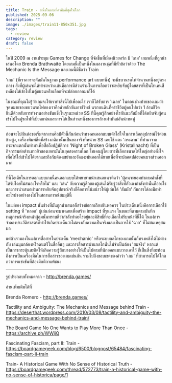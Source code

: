 ```yaml
---
title: Train - หนึ่งในเกมที่ดำมืดที่สุดในโลก
published: 2025-09-06
description: ""
image: ./images/train11-850x351.jpg
tags:
  - review
category: review
draft: false
---
```

ในปี 2009 ณ งานประชุม  Games for Change ที่จัดขึ้นที่เมืองนิวยอร์ก มี 'เกม' เกมหนึ่งที่ถูกนำเสนอโดย Brenda Brathwaite โดยเกมนี้เป็นหนึ่งในผลงานชุดที่มีหัวข้อว่าด้วย The Mechanic Is the Message และเกมนี้มีชื่อว่า Train 

'เกม' (ที่เราควรจะจัดมันในฐานะ performance art แบบหนึ่ง) จะมีขบวนรถไฟจำนวนหนึ่งอยู่ตรงกลาง สิ่งที่ผู้เล่นจะได้ทำระหว่างเล่นคือการมีส่วนร่วมในการเลือกว่าจะหยิบจับผู้โดยสารที่เป็นโทเคนสีเหลืองใส่เข้าไปในตู้ขบวนหรือเลือกที่จะปล่อยออกมาก็ได้

ในขณะที่คุณไม่รู้ว่าเกมจะให้เราทำสิ่งนี้ไปเพื่ออะไร เราก็ได้รับการ 'เฉลย' ในตอนช่วงท้ายของเกมว่าจุดหมายของขบวนรถไฟของเราคือค่ายกักกันเอาช์วิทซ์ นรกบนดินที่คร่าชีวิตผู้คนไปกว่า 1 ล้านชีวิต ยินดีด้วยกับการทำงานอย่างขันแข็งในฐานะหน่วย SS ทีนี้คุณรู้สึกอย่างไรกันนะกับมือที่ได้หยิบจับผู้คนเข้าไปในตู้รถไฟที่เบียดแน่นและการได้เป็นส่วนหนึ่งของการล้างเผ่าพันธ์อันน่าหดหู่

---
ก่อนจะไปกันต่อขอเริ่มจากงานศิลป์ตัวนี้กันก่อนว่าทางคนออกแบบเค้าใส่ใจในการเลือกอุปกรณ์ไว้ค่อนข้างสูง, เครื่องพิมพ์ดีดที่สร้างกติกานั้นเป็นของจริงที่หน่วย SS เคยใช้ และ 'กระดาน' ที่ทำมาจากกระจกแตกนั้นทำมาเพื่อสื่อถืงปฏิบัติการ 'Night of Broken Glass' (Kristallnacht) ที่เป็นกิจกรรมต่อต้านชาวยิวของเยอรมันในยุคสงครามโลก โทเคนผู้โดยสารที่เลือกขนาดให้ใหญ่อย่างตั้งใจเพื่อให้ใส่เข้าไปได้ยากและถึงกับต้องเขย่าและงัดแงะมันออกได้ยากเพื่อที่จะปลอดปล่อยคนบางส่วนออกมาก

---
ทีนี้ไอเดียในการออกแบบเกมนี้คนออกแบบได้พยายามนำเสนอแนวคิดว่า 'ผู้คนจะยอมทำตามคำสั่งที่ได้รับโดยไม่สนอะไรหรือไม่' และ 'เล่น' กับความรู้สึกของผู้เล่นได้รับรู้ว่าสิ่งที่ตัวเองกำลังทำนั้นคืออะไรและการนำเสนอผ่านการหยิบจับอุปกรณ์จริงก็คือการโน้มน้าวให้ผู้เล่นได้ 'สัมผัส' กับการได้ลงมือทำอะไรบ้างอย่างลงไปในสถานการณ์สมมุตินี้

ในแง่ของ impact นั้นช่วงที่มันถูกนำเสนอก็สร้างข้อถกเถียงกันพอควร ในประเด็นหนึ่งคือการเลือกใช้ setting ที่ 'หลอก' ผู้เล่นก่อนจะมาเฉลยเพื่อสร้าง impact ที่รุนแรง ในขณะที่ตามตามบันทึกเหตุการณ์จริงเหล่าผู้คุมนั้นทราบดีว่ากำลังทำอะไรอยู่และมีสิทธิ์ที่จะเลือกไม่รับหน้าที่นี้ได้ ในแง่การจำลองประวัติศาสตร์ก็ทำให้เกิดประเด็นว่าไม่ตรงกับความเป็นจริงและเป็นการใช้ 'ฉาก' ที่ไม่สมเหตุสมผล

แต่ถ้าเรามองในแง่การสื่อสารในประเด็น 'mechanic' หรือระบบกลไกของเกมนั้นก็ทรงพลังได้ไม่ต่างกับ เล่นมุมกล้องหรือดนตรีในสื่ออื่นๆ และการสื่อสารผ่านกลไกนั้นไม่จำเป็นต้อง 'สมจริง' หากแต่เป็นการกระตุ้นสะกิดให้เกิดความรู้สึกบางอย่างให้เป็นไปตามที่นักออกแบบวางเอาไว้ ก็เป็นสิ่งที่สะท้อนถึงการเป็นเครื่องมือในการสื่อสารของเกมเช่นกัน รวมไปถึงขอบเขตของคำว่า 'เกม' ที่สามารถไปได้ไกลกว่าการแข่งขันที่ต้องมีกติกาแพ้ชนะ

---
รูปประกอบทั้งหมดจาก - http://brenda.games/

อ่านเพิ่มเติมได้ที่ 

Brenda Romero - http://brenda.games/

Tactility and Ambiguity: The Mechanics and Message behind Train - https://deserthat.wordpress.com/2010/03/08/tactility-and-ambiguity-the-mechanics-and-message-behind-train/

The Board Game No One Wants to Play More Than Once - https://archive.ph/WWjiQ

Fascinating Fascism, part II: Train - https://boardgamegeek.com/blog/6500/blogpost/65484/fascinating-fascism-part-ii-train

Train- A Historical Game With No Sense of Historical Truth - https://boardgamegeek.com/thread/572773/train-a-historical-game-with-no-sense-of-historica/page/1




